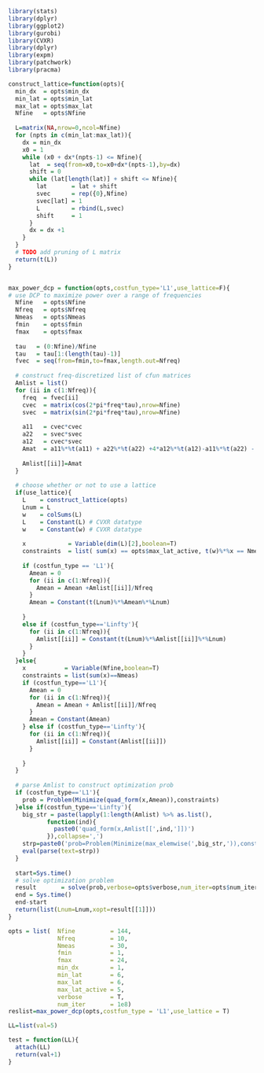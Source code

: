 ```r
library(stats)
library(dplyr)
library(ggplot2)
library(gurobi)
library(CVXR)
library(dplyr)
library(expm)
library(patchwork)
library(pracma)

construct_lattice=function(opts){
  min_dx  = opts$min_dx
  min_lat = opts$min_lat
  max_lat = opts$max_lat
  Nfine   = opts$Nfine
  
  L=matrix(NA,nrow=0,ncol=Nfine)
  for (npts in c(min_lat:max_lat)){
    dx = min_dx
    x0 = 1
    while (x0 + dx*(npts-1) <= Nfine){
      lat  = seq(from=x0,to=x0+dx*(npts-1),by=dx)
      shift = 0
      while (lat[length(lat)] + shift <= Nfine){
        lat       = lat + shift
        svec      = rep({0},Nfine)
        svec[lat] = 1 
        L         = rbind(L,svec)
        shift     = 1
      }
      dx = dx +1
    }
  }
  # TODO add pruning of L matrix
  return(t(L))
}


max_power_dcp = function(opts,costfun_type='L1',use_lattice=F){
# use DCP to maximize power over a range of frequencies 
  Nfine   = opts$Nfine
  Nfreq   = opts$Nfreq
  Nmeas   = opts$Nmeas
  fmin    = opts$fmin
  fmax    = opts$fmax
  
  tau   = (0:Nfine)/Nfine       
  tau   = tau[1:(length(tau)-1)] 
  fvec  = seq(from=fmin,to=fmax,length.out=Nfreq)
  
  # construct freq-discretized list of cfun matrices
  Amlist = list() 
  for (ii in c(1:Nfreq)){
    freq  = fvec[ii]
    cvec  = matrix(cos(2*pi*freq*tau),nrow=Nfine)
    svec  = matrix(sin(2*pi*freq*tau),nrow=Nfine)
    
    a11   = cvec*cvec
    a22   = svec*svec
    a12   = cvec*svec
    Amat  = a11%*%t(a11) + a22%*%t(a22) +4*a12%*%t(a12)-a11%*%t(a22) - a22%*%t(a11)
    
    Amlist[[ii]]=Amat
  }
   
  # choose whether or not to use a lattice
  if(use_lattice){
    L    = construct_lattice(opts) 
    Lnum = L
    w    = colSums(L)
    L    = Constant(L) # CVXR datatype
    w    = Constant(w) # CVXR datatype
    
    x            = Variable(dim(L)[2],boolean=T)
    constraints  = list( sum(x) == opts$max_lat_active, t(w)%*%x == Nmeas)#TODO decide on ineq or eq
   
    if (costfun_type == 'L1'){
      Amean = 0
      for (ii in c(1:Nfreq)){
        Amean = Amean +Amlist[[ii]]/Nfreq
      }
      Amean = Constant(t(Lnum)%*%Amean%*%Lnum)
      
    }
    else if (costfun_type=='Linfty'){
      for (ii in c(1:Nfreq)){
        Amlist[[ii]] = Constant(t(Lnum)%*%Amlist[[ii]]%*%Lnum)
      }
    }
  }else{
    x           = Variable(Nfine,boolean=T)
    constraints = list(sum(x)==Nmeas)
    if (costfun_type=='L1'){
      Amean = 0
      for (ii in c(1:Nfreq)){
        Amean = Amean + Amlist[[ii]]/Nfreq
      }
      Amean = Constant(Amean)
    } else if (costfun_type=='Linfty'){
      for (ii in c(1:Nfreq)){
        Amlist[[ii]] = Constant(Amlist[[ii]])
      }
      
    }
  }
  
  # parse Amlist to construct optimization prob
  if (costfun_type=='L1'){
    prob = Problem(Minimize(quad_form(x,Amean)),constraints)
  }else if(costfun_type=='Linfty'){
    big_str = paste(lapply(1:length(Amlist) %>% as.list(),
           function(ind){
             paste0('quad_form(x,Amlist[[',ind,']])')
           }),collapse=',')
    strp=paste0('prob=Problem(Minimize(max_elemwise(',big_str,')),constraints)')
    eval(parse(text=strp))
  }
  
  start=Sys.time()
  # solve optimization problem
  result       = solve(prob,verbose=opts$verbose,num_iter=opts$num_iter,MIPGapAbs=1e-2)
  end = Sys.time()
  end-start
  return(list(Lnum=Lnum,xopt=result[[1]]))
}

opts = list(  Nfine          = 144,
              Nfreq          = 10, 
              Nmeas          = 30, 
              fmin           = 1, 
              fmax           = 24, 
              min_dx         = 1, 
              min_lat        = 6, 
              max_lat        = 6, 
              max_lat_active = 5, 
              verbose        = T, 
              num_iter       = 1e8)
reslist=max_power_dcp(opts,costfun_type = 'L1',use_lattice = T)
```


```r
LL=list(val=5)

test = function(LL){
  attach(LL)
  return(val+1)
}
```